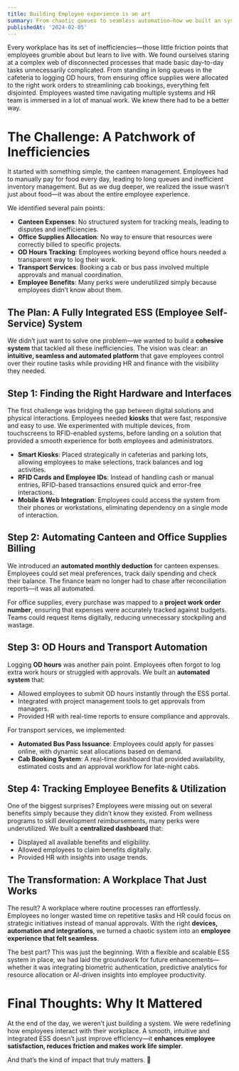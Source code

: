 ```yaml
---
title: Building Employee experience is an art
summary: From chaotic queues to seamless automation—how we built an system that made work effortless and efficient
publishedAt: '2024-02-05'
---
```


Every workplace has its set of inefficiencies—those little friction points that employees grumble about but learn to live with. We found ourselves staring at a complex web of disconnected processes that made basic day-to-day tasks unnecessarily complicated. From standing in long queues in the cafeteria to logging OD hours, from ensuring office supplies were allocated to the right work orders to streamlining cab bookings, everything felt disjointed. Employees wasted time navigating multiple systems and HR team is immersed in a lot of manual work. 
We knew there had to be a better way.

# **The Challenge: A Patchwork of Inefficiencies**
It started with something simple, the canteen management. Employees had to manually pay for food every day, leading to long queues and inefficient inventory management. But as we dug deeper, we realized the issue wasn’t just about food—it was about the entire employee experience.

We identified several pain points:
- **Canteen Expenses**: No structured system for tracking meals, leading to disputes and inefficiencies.
- **Office Supplies Allocation**: No way to ensure that resources were correctly billed to specific projects.
- **OD Hours Tracking**: Employees working beyond office hours needed a transparent way to log their work.
- **Transport Services**: Booking a cab or bus pass involved multiple approvals and manual coordination.
- **Employee Benefits**: Many perks were underutilized simply because employees didn’t know about them.

## **The Plan: A Fully Integrated ESS (Employee Self-Service) System**

We didn’t just want to solve one problem—we wanted to build a **cohesive system** that tackled all these inefficiencies. The vision was clear: an **intuitive, seamless and automated platform** that gave employees control over their routine tasks while providing HR and finance with the visibility they needed.

## **Step 1: Finding the Right Hardware and Interfaces**
The first challenge was bridging the gap between digital solutions and physical interactions. Employees needed **kiosks** that were fast, responsive and easy to use. We experimented with multiple devices, from touchscreens to RFID-enabled systems, before landing on a solution that provided a smooth experience for both employees and administrators.

- **Smart Kiosks**: Placed strategically in cafeterias and parking lots, allowing employees to make selections, track balances and log activities.
- **RFID Cards and Employee IDs**: Instead of handling cash or manual entries, RFID-based transactions ensured quick and error-free interactions.
- **Mobile & Web Integration**: Employees could access the system from their phones or workstations, eliminating dependency on a single mode of interaction.

## **Step 2: Automating Canteen and Office Supplies Billing**
We introduced an **automated monthly deduction** for canteen expenses. Employees could set meal preferences, track daily spending and check their balance. The finance team no longer had to chase after reconciliation reports—it was all automated.

For office supplies, every purchase was mapped to a **project work order number**, ensuring that expenses were accurately tracked against budgets. Teams could request items digitally, reducing unnecessary stockpiling and wastage.

## **Step 3: OD Hours and Transport Automation**
Logging **OD hours** was another pain point. Employees often forgot to log extra work hours or struggled with approvals. We built an **automated system** that:
- Allowed employees to submit OD hours instantly through the ESS portal.
- Integrated with project management tools to get approvals from managers.
- Provided HR with real-time reports to ensure compliance and approvals.

For transport services, we implemented:
- **Automated Bus Pass Issuance**: Employees could apply for passes online, with dynamic seat allocations based on demand.
- **Cab Booking System**: A real-time dashboard that provided availability, estimated costs and an approval workflow for late-night cabs.

## **Step 4: Tracking Employee Benefits & Utilization**
One of the biggest surprises? Employees were missing out on several benefits simply because they didn’t know they existed. From wellness programs to skill development reimbursements, many perks were underutilized. We built a **centralized dashboard** that:
- Displayed all available benefits and eligibility.
- Allowed employees to claim benefits digitally.
- Provided HR with insights into usage trends.

## **The Transformation: A Workplace That Just Works**

The result? A workplace where routine processes ran effortlessly. Employees no longer wasted time on repetitive tasks and HR could focus on strategic initiatives instead of manual approvals. With the right **devices, automation and integrations**, we turned a chaotic system into an **employee experience that felt seamless**.

The best part? This was just the beginning. With a flexible and scalable ESS system in place, we had laid the groundwork for future enhancements—whether it was integrating biometric authentication, predictive analytics for resource allocation or AI-driven insights into employee productivity.

# **Final Thoughts: Why It Mattered**

At the end of the day, we weren’t just building a system. We were redefining how employees interact with their workplace. A smooth, intuitive and integrated ESS doesn’t just improve efficiency—it **enhances employee satisfaction, reduces friction and makes work life simpler**.

And that’s the kind of impact that truly matters. 🚀


